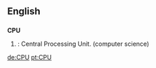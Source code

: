 ==English==

==={{Initialism}}===
'''CPU'''
# {{computing}}: Central Processing Unit. (computer science)

[[de:CPU]]
[[pt:CPU]]